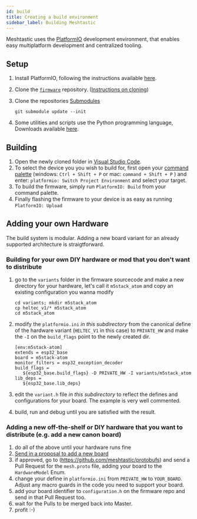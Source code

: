 ```yaml
---
id: build
title: Creating a build environment
sidebar_label: Building Meshtastic
---
```


Meshtastic uses the [PlatformIO](https://platformio.org) development environment, that enables easy multiplatform development and centralized tooling.

## Setup

1. Install PlatformIO, following the instructions available [here](https://platformio.org/platformio-ide).

2. Clone the [`firmware`](https://github.com/meshtastic/firmware) repository. ([Instructions on cloning](https://docs.github.com/en/repositories/creating-and-managing-repositories/cloning-a-repository))

3. Clone the repositories [Submodules](https://git-scm.com/book/en/v2/Git-Tools-Submodules)

   ```shell
   git submodule update --init
   ```

4. Some utilities and scripts use the Python programming language, Downloads available [here](https://www.python.org/downloads).

## Building

1. Open the newly cloned folder in [Visual Studio Code](https://code.visualstudio.com).
1. To select the device you you wish to build for, first open your [command palette](https://code.visualstudio.com/docs/getstarted/userinterface#_command-palette) (windows: `Ctrl + Shift + P` or mac: `command + Shift + P` ) and enter: `platformio: Switch Project Environment` and select your target.
1. To build the firmware, simply run `PlatformIO: Build` from your command palette.
1. Finally flashing the firmware to your device is as easy as running `PlatformIO: Upload`

## Adding your own Hardware

The build system is modular. Adding a new board variant for an already supported architecture is straigtforward.

### Building for your own DIY hardware or mod that you don't want to distribute

1. go to the `variants` folder in the firmware sourcecode and make a new directory for your hardware, let's call it `m5stack_atom` and copy an existing configuration you wanna modify

   ```shell
   cd variants; mkdir m5stack_atom
   cp heltec_v1/* m5stack_atom
   cd m5stack_atom
   ```

2. modify the `platformio.ini` _in this subdirectory_ from the canonical define of the hardware variant (`HELTEC_V1` in this case) to `PRIVATE_HW` and make the `-I` on the `build_flags` point to the newly created dir.

   ```shell
   [env:m5stack-atom]
   extends = esp32_base
   board = m5stack-atom
   monitor_filters = esp32_exception_decoder
   build_flags =
      ${esp32_base.build_flags} -D PRIVATE_HW -I variants/m5stack_atom
   lib_deps =
      ${esp32_base.lib_deps}
   ```

3. edit the `variant.h` file _in this subdirectory_ to reflect the defines and configurations for your board. The example is very well commented.
4. build, run and debug until you are satisfied with the result.

### Adding a new off-the-shelf or DIY hardware that you want to distribute (e.g. add a new canon board)

1. do all of the above until your hardware runs fine
2. [Send in a proposal to add a new board](https://github.com/meshtastic/firmware/issues/new?assignees=&labels=enhancement%2Ctriage&template=New+Board.yml&title=%5BBoard%5D%3A+)
3. if approved, go to (https://github.com/meshtastic/protobufs) and send a Pull Request for the `mesh.proto` file, adding your board to the `HardwareModel` Enum.
4. change your define in `platformio.ini` from `PRIVATE_HW` to `YOUR_BOARD`. Adjust any macro guards in the code you need to support your board.
5. add your board identifier to `configuration.h` on the firmware repo and send in that Pull Request too.
6. wait for the Pulls to be merged back into Master.
7. profit :-)
